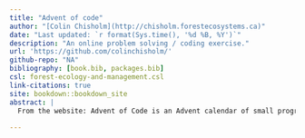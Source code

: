 ```yaml
---
title: "Advent of code"
author: "[Colin Chisholm](http://chisholm.forestecosystems.ca)"
date: "Last updated: `r format(Sys.time(), '%d %B, %Y')`"
description: "An online problem solving / coding exercise."
url: 'https://github.com/colinchisholm/'
github-repo: "NA"
bibliography: [book.bib, packages.bib]
csl: forest-ecology-and-management.csl
link-citations: true
site: bookdown::bookdown_site
abstract: |
  From the website: Advent of Code is an Advent calendar of small programming puzzles for a variety of skill sets and skill levels that can be solved in any programming language you like. People use them as a speed contest, interview prep, company training, university coursework, practice problems, or to challenge each other. 
  
---
```


